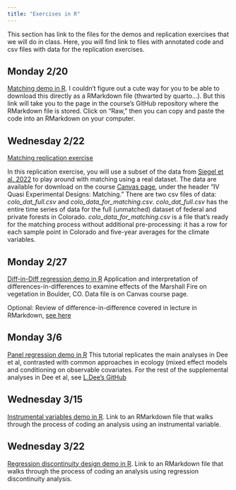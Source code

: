 ```yaml
---
title: "Exercises in R"
---
```


This section has link to the files for the demos and replication exercises that we will do in class. Here, you will find link to files with annotated code and csv files with data for the replication exercises.

## Monday 2/20
[Matching demo in R](https://github.com/katherinesiegel/EBIOcausalinference/blob/main/exercises/matching_demo.Rmd). I couldn't figure out a cute way for you to be able to download this directly as a RMarkdown file (thwarted by quarto...). But this link will take you to the page in the course's GitHub repository where the RMarkdown file is stored. Click on "Raw," then you can copy and paste the code into an RMarkdown on your computer.

## Wednesday 2/22
[Matching replication exercise](https://github.com/katherinesiegel/EBIOcausalinference/blob/main/exercises/matching_replication.Rmd)  

In this replication exercise, you will use a subset of the data from [Siegel et al. 2022](https://doi.org/10.1007/s10113-022-01950-y) to play around with matching using a real dataset. The data are available for download on the course [Canvas page](https://canvas.colorado.edu/courses/92330), under the header "IV Quasi Experimental Designs: Matching." There are two csv files of data: *colo_dat_full.csv* and *colo_data_for_matching.csv*. *colo_dat_full.csv* has the entire time series of data for the full (unmatched) dataset of federal and private forests in Colorado. *colo_data_for_matching.csv* is a file that's ready for the matching process without additional pre-processing: it has a row for each sample point in Colorado and five-year averages for the climate variables. 

## Monday 2/27
[Diff-in-Diff regression demo in R](https://github.com/katherinesiegel/EBIOcausalinference/tree/main/exercises/DiD_demo)
Application and interpretation of differences-in-differences to examine effects of the Marshall Fire on vegetation in Boulder, CO. Data file is on Canvas course page. 

Optional: Review of difference-in-difference covered in lecture in RMarkdown, [see here](https://ds4ps.org/pe4ps-textbook/docs/p-030-diff-in-diff.html)

## Monday 3/6
[Panel regression demo in R](https://github.com/katherinesiegel/EBIOcausalinference/blob/main/exercises/Panel_demo/Rmarkdown_panel_designs_Dee_and_Severen.html)
This tutorial replicates the main analyses in Dee et al, contrasted with common approaches in ecology (mixed effect models and conditioning on observable covariates. For the rest of the supplemental analyses in Dee et al, see [L.Dee's GitHub](https://github.com/LauraDee/NutNetCausalinf)

## Wednesday 3/15
[Instrumental variables demo in R](https://github.com/katherinesiegel/EBIOcausalinference/blob/main/exercises/iv_demo.Rmd). Link to an RMarkdown file that walks through the process of coding an analysis using an instrumental variable.

## Wednesday 3/22
[Regression discontinuity design demo in R](https://github.com/katherinesiegel/EBIOcausalinference/blob/main/exercises/RDD_LD.Rmd). Link to an RMarkdown file that walks through the process of coding an analysis using regression discontinuity analysis. 
